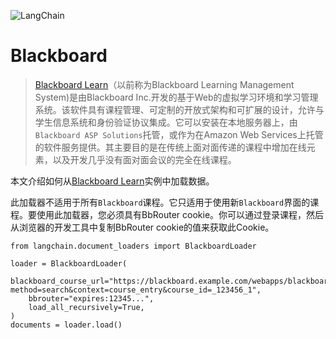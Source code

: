 

<Head>
  <script>
    {
      `(function() {
         var _hmt = _hmt || [];
(function() {
  var hm = document.createElement("script");
  hm.src = "https://hm.baidu.com/hm.js?e60fb290e204e04c5cb6f79b0ac1e697";
  var s = document.getElementsByTagName("script")[0]; 
  s.parentNode.insertBefore(hm, s);
})();
       })();`
    }
  </script>
</Head>

![LangChain](https://pica.zhimg.com/50/v2-56e8bbb52aa271012541c1fe1ceb11a2_r.gif)



Blackboard
==============


> [Blackboard Learn](https://en.wikipedia.org/wiki/Blackboard_Learn)（以前称为Blackboard Learning Management System)是由Blackboard Inc.开发的基于Web的虚拟学习环境和学习管理系统。该软件具有课程管理、可定制的开放式架构和可扩展的设计，允许与学生信息系统和身份验证协议集成。它可以安装在本地服务器上，由`Blackboard ASP Solutions`托管，或作为在Amazon Web Services上托管的软件服务提供。其主要目的是在传统上面对面传递的课程中增加在线元素，以及开发几乎没有面对面会议的完全在线课程。
> 
> 
> 

本文介绍如何从[Blackboard Learn](https://www.anthology.com/products/teaching-and-learning/learning-effectiveness/blackboard-learn)实例中加载数据。

此加载器不适用于所有`Blackboard`课程。它只适用于使用新`Blackboard`界面的课程。要使用此加载器，您必须具有BbRouter cookie。你可以通过登录课程，然后从浏览器的开发工具中复制BbRouter cookie的值来获取此Cookie。
```
from langchain.document_loaders import BlackboardLoader

loader = BlackboardLoader(
    blackboard_course_url="https://blackboard.example.com/webapps/blackboard/execute/announcement?method=search&context=course_entry&course_id=_123456_1",
    bbrouter="expires:12345...",
    load_all_recursively=True,
)
documents = loader.load()

```


